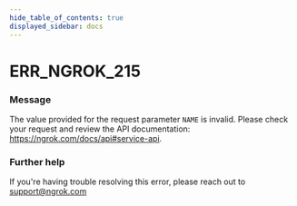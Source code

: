 ```yaml
---
hide_table_of_contents: true
displayed_sidebar: docs
---
```



# ERR_NGROK_215

### Message

The value provided for the request parameter `NAME` is invalid. Please check your request and review the API documentation: https://ngrok.com/docs/api#service-api.

<ErrorDetails error="err_ngrok_215" />

### Further help

If you're having trouble resolving this error, please reach out to [support@ngrok.com](mailto:support@ngrok.com?subject=Help%20with%20ERR_NGROK_215)
